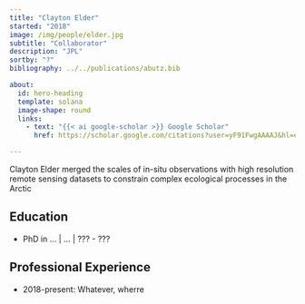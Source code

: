 ---
title: "Clayton Elder"
started: "2018"
image: /img/people/elder.jpg
subtitle: "Collaborator"
description: "JPL"
sortby: "?"
bibliography: ../../publications/abutz.bib

about:
  id: hero-heading
  template: solana
  image-shape: round
  links:
    - text: "{{< ai google-scholar >}} Google Scholar"
      href: https://scholar.google.com/citations?user=yF91FwgAAAAJ&hl=en&oi=ao

---

Clayton Elder merged the scales of in-situ observations with high resolution remote sensing datasets to constrain complex ecological processes in the Arctic

## Education

- [PhD in ...]{.fw-bold} | ... | ??? -  ???


## Professional Experience

- [2018-present:]{.fw-bold} Whatever, wherre
